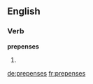 ==English==

===Verb===
'''prepenses'''

# {{third-person singular of|[[prepense]]}}

[[de:prepenses]]
[[fr:prepenses]]